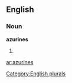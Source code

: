 ==English==

===Noun===
'''azurines'''

# {{plural of|[[azurine]]}}

[[Category:English plurals]]

[[ar:azurines]]